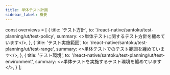 ```yaml
---
title: 単体テスト計画
sidebar_label: 概要
---
```


<!-- textlint-disable ja-technical-writing/sentence-length,ja-technical-writing/max-comma,ja-spacing/ja-no-space-around-parentheses,jtf-style/3.3.かっこ類と隣接する文字の間のスペースの有無,ja-technical-writing/ja-no-mixed-period,ja-technical-writing/no-unmatched-pair -->

const overviews = [
  {
    title: 'テスト方針',
    to: '/react-native/santoku/test-planning/ut/test-policy',
    summary: <>単体テストに関するテスト方針を纏めています</>,
  },
  {
    title: 'テスト実施範囲',
    to: '/react-native/santoku/test-planning/ut/test-range',
    summary: <>単体テストでのテスト範囲を纏めています</>,
  },
  {
    title: 'テスト環境',
    to: '/react-native/santoku/test-planning/ut/test-environment',
    summary: <>単体テストを実施するテスト環境を纏めています</>,
  }
];

<PageList overviews={overviews} colSize={12} />

<!-- textlint-enable ja-technical-writing/sentence-length,ja-technical-writing/max-comma,ja-spacing/ja-no-space-around-parentheses,jtf-style/3.3.かっこ類と隣接する文字の間のスペースの有無,ja-technical-writing/ja-no-mixed-period,ja-technical-writing/no-unmatched-pair -->
